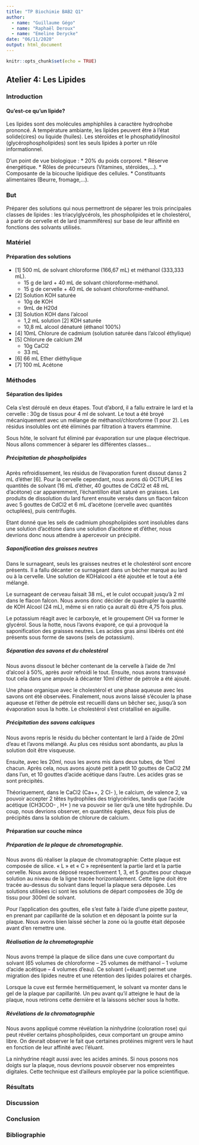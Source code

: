 ```yaml
---
title: "TP Biochimie BAB2 Q1"
author: 
  - name: "Guillaume Gégo"
  - name: "Raphaël Deroux"
  - name: "Emeline Derycke"
date: "06/11/2020"
output: html_document
---
```


```r
knitr::opts_chunk$set(echo = TRUE)
```

## **Atelier 4:** Les Lipides

### Introduction
#### Qu’est-ce qu’un lipide?
Les lipides sont des molécules amphiphiles à caractère hydrophobe prononcé. A température ambiante, les lipides peuvent être à l'état solide(cires) ou liquide (huiles). Les stéroïdes et le phosphatidylinositol (glycérophospholipides) sont les seuls lipides à porter un rôle informationnel.

D’un point de vue biologique :
* 20% du poids corporel.
* Réserve énergétique.
* Rôles de précurseurs (Vitamines, stéroïdes,…).
* Composante de la bicouche lipidique des cellules.
* Constituants alimentaires (Beurre, fromage,…).
  
### But
Préparer des solutions qui nous permettront de séparer les trois principales classes de lipides : les triacylglycérols, les phospholipides et le cholestérol, à partir de cervelle et de lard (mammifères) sur base de leur affinité en fonctions des solvants utilisés.
  
### Matériel
  
#### Préparation des solutions
* [1] 500 mL de solvant chloroforme (166,67 mL) et méthanol (333,333 mL).
  + 15 g de lard + 40 mL de solvant chloroforme-méthanol.
  + 15 g de cervelle + 40 mL de solvant chloroforme-méthanol.
* [2] Solution KOH saturée
  + 10g de KOH
  + 9mL de H20d
* [3] Solution KOH dans l'alcool
  + 1,2 mL solution [2] KOH saturée
  + 10,8 mL alcool dénaturé (éthanol 100%)
* [4] 10mL Chlorure de cadmium (solution saturée dans l'alcool éthylique)
* [5] Chlorure de calcium 2M
  + 10g CaCl2
  + 33 mL
* [6] 66 mL Ether diéthylique
* [7] 100 mL Acétone
  
### Méthodes
  
#### Séparation des lipides
Cela s’est déroulé en deux étapes. Tout d’abord, il a fallu extraire le lard et la cervelle : 30g de tissus pour 4 ml de solvant. Le tout a été broyé mécaniquement avec un mélange de méthanol/chloroforme (1 pour 2). Les résidus insolubles ont été éliminés par filtration à  travers étammine. 
  
Sous hôte, le solvant fut éliminé par évaporation sur une plaque électrique. Nous allons commencer à séparer les différentes classes…
  
##### Précipitation de phospholipides
Après refroidissement, les résidus de l'évaporation furent dissout danss 2 mL d'éther [6]. Pour la cervelle cependant, nous avons dû OCTUPLE les quantités de solvant (16 mL d'éther, 40 gouttes de CdCl2 et 48 mL d'acétone) car apparemment, l'échantillon était saturé en graisses. Les produits de dissolution du lard furent ensuite versés dans un flacon falcon avec 5 gouttes de CdCl2 et 6 mL d'acétone (cervelle avec quantités octuplées), puis centrifugés.
  
Etant donné que les sels de cadmium phospholipides sont insolubles dans une solution d'acétone dans une solution d’acétone et d’éther, nous devrions donc nous attendre à apercevoir un précipité.
  
##### Saponification des graisses neutres
Dans le surnageant, seuls les graisses neutres et le cholestérol sont encore présents. Il a fallu décanter ce surnageant dans un bécher marqué au lard ou à la cervelle. Une solution de KOHalcool a été ajoutée et le tout a été mélangé. 

Le surnageant de cerveau faisait 38 mL, et le culot occupait jusqu'à 2 ml dans le flacon falcon. Nous avons donc décider de quadrupler la quantité de KOH Alcool (24 mL), même si en ratio ça aurait dû être 4,75 fois plus. 
  
Le potassium réagit avec le carboxyle, et le groupement OH va former le glycérol. Sous la hotte, nous l’avons évaporé, ce qui a provoqué la saponification des graisses neutres. Les acides gras ainsi libérés ont été présents sous forme de savons (sels de potassium).
  
##### Séparation des savons et du cholestérol
Nous avons dissout le bêcher contenant de la cervelle à l’aide de 7ml d’alcool à 50%, après avoir refroidi le tout. Ensuite, nous avons transvasé tout cela dans une ampoule à décanter 10ml d’éther de pétrole a été ajouté. 
  
Une phase organique avec le cholestérol et une phase aqueuse avec les savons ont été observées. Finalement, nous avons laissé s’écouler la phase aqueuse et l’éther de pétrole est recueilli dans un bêcher sec, jusqu’à son évaporation sous la hotte. Le cholestérol s’est cristallisé en aiguille.
  
##### Précipitation des savons calciques
Nous avons repris le résidu du bêcher contentant le lard à l’aide de 20ml d’eau et l’avons mélangé. Au plus ces résidus sont abondants, au plus la solution doit être visqueuse.
  
Ensuite, avec les 20ml, nous les avons mis dans deux tubes, de 10ml chacun. Après cela, nous avons ajouté petit à petit 10 gouttes de CaCl2 2M dans l’un, et 10 gouttes d’acide acétique dans l’autre. Les acides gras se sont précipités.
  
Théoriquement, dans le CaCl2 (Ca++, 2 Cl- ), le calcium, de valence 2, va pouvoir accepter 2 têtes hydrophiles des triglycérides, tandis que l’acide acétique (CH3COO- , H+ ) ne va pouvoir se lier qu’à une tête hydrophile. Du coup, nous devrions observer, en quantités égales, deux fois plus de précipités dans la solution de chlorure de calcium.

#### Préparation sur couche mince
  
##### Préparation de la plaque de chromatographie. 
Nous avons dû réaliser la plaque de chromatographie: Cette plaque est composée de silice. « L » et « C » représentent la partie lard et la partie cervelle. Nous avons déposé respectivement 1, 3, et 5 gouttes pour chaque solution au niveau de la ligne tracée horizontalement. Cette ligne doit être tracée au-dessus du solvant dans lequel la plaque sera déposée. Les solutions utilisées ici sont les solutions de départ composées de 30g de tissu pour 300ml de solvant.
  
Pour l’application des gouttes, elle s’est faite à l’aide d’une pipette pasteur, en prenant par capillarité de la solution et en déposant la pointe sur la plaque. Nous avons bien laissé sécher la zone où la goutte était déposée avant d’en remettre une.
  
##### Réalisation de la chromatographie
Nous avons trempé la plaque de silice dans une cuve comportant du solvant (65 volumes de chloroforme – 25 volumes de méthanol – 1 volume d’acide acétique – 4 volumes d’eau). Ce solvant (=éluant) permet une migration des lipides neutre et une rétention des lipides polaires et chargés.
  
Lorsque la cuve est fermée hermétiquement, le solvant va monter dans le gel de la plaque par capillarité. Un peu avant qu’il atteigne le haut de la plaque, nous retirons cette dernière et la laissons sécher sous la hotte.
  
##### Révélations de la chromatographie
Nous avons appliqué comme révélation la ninhydrine (coloration rose) qui peut révéler certains phospholipides, ceux comportant un groupe amino libre. On devrait observer le fait que certaines protéines migrent vers le haut en fonction de leur affinité avec l’éluant.
  
La ninhydrine réagit aussi avec les acides aminés. Si nous posons nos doigts sur la plaque, nous devrions pouvoir observer nos empreintes digitales. Cette technique est d’ailleurs employée par la police scientifique.
  
### Résultats

  
### Discussion

  
### Conclusion


### Bibliographie


